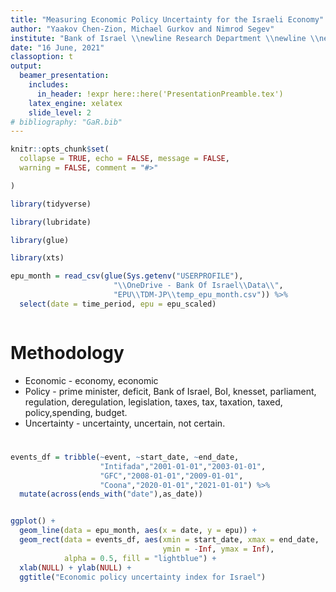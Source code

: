```yaml
---
title: "Measuring Economic Policy Uncertainty for the Israeli Economy"
author: "Yaakov Chen-Zion, Michael Gurkov and Nimrod Segev"
institute: "Bank of Israel \\newline Research Department \\newline \\newline Any views expressed in the Discussion Paper are those of the authors and do not necessarily reflect those of the Bank of Israel"
date: "16 June, 2021"
classoption: t
output:
  beamer_presentation:
    includes:
      in_header: !expr here::here('PresentationPreamble.tex')
    latex_engine: xelatex
    slide_level: 2
# bibliography: "GaR.bib"
---
```



```r
knitr::opts_chunk$set(
  collapse = TRUE, echo = FALSE, message = FALSE,
  warning = FALSE, comment = "#>"

)
```


```r

library(tidyverse)

library(lubridate)

library(glue)

library(xts)

```

```r

epu_month = read_csv(glue(Sys.getenv("USERPROFILE"),
                       "\\OneDrive - Bank Of Israel\\Data\\",
                       "EPU\\TDM-JP\\temp_epu_month.csv")) %>% 
  select(date = time_period, epu = epu_scaled)



```


# Methodology

 * Economic - economy, economic
 * Policy - prime minister, deficit, Bank of Israel, BoI, knesset,
    parliament, regulation, deregulation, legislation, taxes, tax, taxation,
    taxed, policy,spending, budget.
 * Uncertainty - uncertainty, uncertain, not certain.


#

```r

events_df = tribble(~event, ~start_date, ~end_date,
                    "Intifada","2001-01-01","2003-01-01",
                    "GFC","2008-01-01","2009-01-01",
                    "Coona","2020-01-01","2021-01-01") %>% 
  mutate(across(ends_with("date"),as_date))


ggplot() + 
  geom_line(data = epu_month, aes(x = date, y = epu)) + 
  geom_rect(data = events_df, aes(xmin = start_date, xmax = end_date,
                                  ymin = -Inf, ymax = Inf),
            alpha = 0.5, fill = "lightblue") +
  xlab(NULL) + ylab(NULL) + 
  ggtitle("Economic policy uncertainty index for Israel")

```

